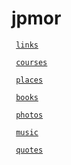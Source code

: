   
= jpmor =

  [[links]]

  [[courses]]
  
  [[places]]

  [[https://www.goodreads.com/jpmor|books]]
  
  [[https://500px.com/jpmor|photos]]
  
  [[https://open.spotify.com/user/jayman386|music]]
  
  [[quotes]]
